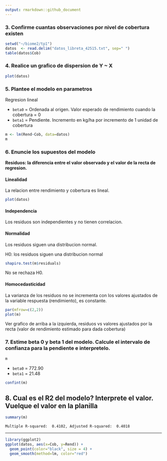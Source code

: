 ```yaml
---
output: rmarkdown::github_document
---
```


### 3. Confirme cuantas observaciones por nivel de cobertura existen
``` r
setwd("~/biome2/tp1")
datos  <- read.delim("datos_libreta_42515.txt", sep=" ")
table(datos$Cob)
```


### 4. Realice un grafico de dispersion de Y ~ X
``` r
plot(datos)
```

### 5. Plantee el modelo en parametros
Regresion lineal

- `beta0` = Ordenada al origen. Valor esperado de rendimiento cuando la cobertura = 0
- `beta1` = Pendiente. Incremento en kg/ha por incremento de 1 unidad de cobertura

``` r
m <- lm(Rend~Cob, data=datos)
m
```

### 6. Enuncie los supuestos del modelo

**Residuos: la diferencia entre el valor observado y el valor de la recta de regresion.**

#### Linealidad
La relacion entre rendimiento y cobertura es lineal.

``` r
plot(datos)
```

#### Independencia
Los residuos son independientes y no tienen correlacion.


#### Normalidad
Los residuos siguen una distribucion normal.

H0: los residuos siguen una distribucion normal

``` r
shapiro.test(m$residuals)
```

No se rechaza H0.


#### Homocedasticidad
La varianza de los residuos no se incrementa con los valores ajustados de la variable respuesta (rendimiento), es constante.

``` r
par(mfrow=c(2,2))
plot(m)
```

Ver grafico de arriba a la izquierda, residuos vs valores ajustados por la recta (valor de rendimiento estimado para dada cobertura)


### 7. Estime beta 0 y beta 1 del modelo. Calcule el intervalo de confianza para la pendiente e interpretelo.


``` r
m
```

- `beta0` = 772.90
- `beta1` = 21.48

``` r
confint(m)
```

## 8. Cual es el R2 del modelo? Interprete el valor. Vuelque el valor en la planilla

``` r
summary(m)
```

```
Multiple R-squared:  0.4102, Adjusted R-squared:  0.4018 
```

----------------------------------

``` r
library(ggplot2)
ggplot(datos, aes(x=Cob, y=Rend)) + 
  geom_point(color="black", size = 4) + 
  geom_smooth(method=lm, color="red")
```